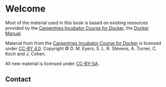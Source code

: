 # Welcome 


::: {.callout-note}
Most of the material used in this book is based on existing resources provided by
the [Carpentries Incubator Course for Docker](https://github.com/carpentries-incubator/docker-introduction), the [Docker Manual](). 

Material from from the [Carpentries Incubator Course for Docker](https://github.com/carpentries-incubator/docker-introduction) is licensed under [CC-BY 4.0](https://creativecommons.org/licenses/by/4.0/). Copyright © D. M. Eyers, S. L. R. Stevens, A. Turner, C. Koch and J. Cohen. 

All new material is licensed under [CC-BY-SA](https://creativecommons.org/licenses/by-sa/4.0/).

:::


## Contact

